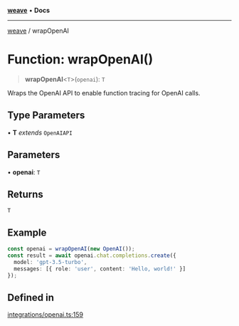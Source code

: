 [**weave**](/reference/typescript-sdk/weave/index) • **Docs**

***

[weave](/reference/typescript-sdk/weave/index) / wrapOpenAI

# Function: wrapOpenAI()

> **wrapOpenAI**\<`T`\>(`openai`): `T`

Wraps the OpenAI API to enable function tracing for OpenAI calls.

## Type Parameters

• **T** *extends* `OpenAIAPI`

## Parameters

• **openai**: `T`

## Returns

`T`

## Example

```ts
const openai = wrapOpenAI(new OpenAI());
const result = await openai.chat.completions.create({
  model: 'gpt-3.5-turbo',
  messages: [{ role: 'user', content: 'Hello, world!' }]
});
```

## Defined in

[integrations/openai.ts:159](https://github.com/wandb/weave/blob/e2313369cb35bc1b6f97c70539926dd951ead21e/sdks/node/src/integrations/openai.ts#L159)
